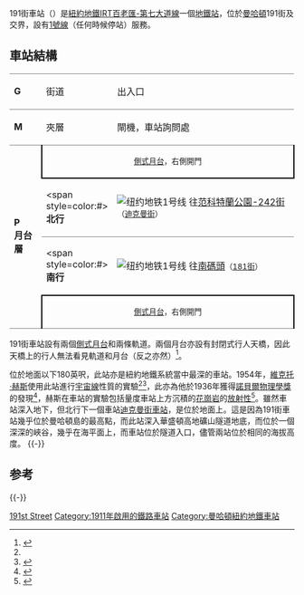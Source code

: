 {{Infobox NYCS
| name = 191街<br />{{lang|en|191st Street}}
| bg_color = #E20F00
| image = WTM3 The Fixers F-30.jpg
| image_caption = 
| address = 紐約州紐約市曼哈頓區西191街及聖尼古拉斯大道
| borough = [[曼哈頓|曼哈頓]]
| locale = [[華盛頓高地|華盛頓高地]]
| coordinates = {{coord|40.855|N|73.929|W|display=inline,title|source:nlwiki}}
| division = IRT
| line = [[IRT百老匯-第七大道線|IRT百老匯-第七大道線]]
| service = Broadway-Seventh north
| connection = {{bus icon}} '''[[MTA區域巴士營運|NYCT巴士]]'''：M3、M101
| structure = 地下
| depth = {{convert|180|ft|m}}
| platforms = 2個[[側式月台|側式月台]]
| tracks = 2條
| accessible = mezzanine
| code = 300
| open_date = {{start date and age|1911|1|14}}<ref name="nyt19110122">[[New_York_Times|New York Times]], [http://select.nytimes.com/gst/abstract.html?res=FA0616FF355A15738DDDAB0A94D9405B818DF1D3 untitled] {{Wayback|url=http://select.nytimes.com/gst/abstract.html?res=FA0616FF355A15738DDDAB0A94D9405B818DF1D3 |date=20120925012204 }}, January 22, 1911, page X11</ref>
| wifi = yes
| passengers = 2,730,419<ref name="2016-rider">{{NYCS const|riderref}}</ref>
| pass_year = 2016
| pass_percent = 0.6
| rank = 187
| next_north = {{NYCS next | station=迪克曼街 | line=IRT百老匯-第七大道線 | service=Broadway-Seventh north}}
| next_south = {{NYCS next | station=181街 | line=IRT百老匯-第七大道線 | service=Broadway-Seventh north}}
| legend = {{NYCS infobox legend|alltimes}}
}}

191街車站（{{lang-en|191st Street station}}）是[[紐約地鐵|紐約地鐵]][[IRT百老匯-第七大道線|IRT百老匯-第七大道線]]一個[[地鐵站|地鐵站]]，位於[[曼哈頓|曼哈頓]]191街及{{link-en|聖尼古拉斯大道 (曼哈頓)|St. Nicholas Avenue (Manhattan)|聖尼古拉斯大道}}交界，設有[[紐約地鐵1號線|1號線]]（任何時候停站）服務。

== 車站結構 ==
{{Stack|float=right|
{{Routemap
|title=軌道配置圖
|title-bg=#{{NYCS color|1}}
|style=float:right;margin-left:10px;margin-top:10px;
|legend =track
|map=
utSTR!~MFADEg\utSTR!~MFADEg ~~ ~~ ~~往[[迪克曼街車站_(IRT百老匯-第七大道線)|迪克曼街]]
utSTRf\utSTRg
utSTR+BSr\utSTR+BSl
utSTR+BSr\utSTR+BSl
utSTR+BSr\utSTR+BSl
utSTR+BSr\utSTR+BSl
utSTRf\utSTRg
utSTR!~MFADEf\utSTR!~MFADEf ~~ ~~ ~~往[[181街車站_(IRT百老匯-第七大道線)|181街]]
}}
}}
{|cellspacing=0 cellpadding=3
|style="border-top:solid 1px gray;" valign=top width=50|'''G'''
|style="border-top:solid 1px gray;" width=100 valign=top|街道
|style="border-top:solid 1px gray;" width=400 valign=top|出入口<br>{{NYCS Platform Layout access}}
|-
|style="border-top:solid 1px gray;" valign=top width=50|'''M'''
|style="border-top:solid 1px gray;" width=100 valign=top|夾層
|style="border-top:solid 1px gray;" width=400 valign=top|閘機，車站詢問處
|-
|style="border-top:solid 1px gray;border-bottom:solid 1px gray;" rowspan=5 valign=top|'''P<br>月台層'''
|style="border-top:solid 1px gray;border-right:solid 2px black;border-left:solid 2px black;border-bottom:solid 2px black;" colspan=2 align=center|<small>[[側式月台|側式月台]]，右側開門</small>
|-
|<span style=color:#{{NYCS color|red}}>'''北行'''</span>
|{{arrow|L}} [[File:NYCS-bull-trans-1.svg|纽约地铁1号线]] 往[[范科特蘭公園-242街車站|范科特蘭公園-242街]]<small>（[[迪克曼街車站_(IRT百老匯-第七大道線)|迪克曼街]]）</small>
|-
|style="border-top:solid 1px gray;"|<span style=color:#{{NYCS color|red}}>'''南行'''</span>
|style="border-top:solid 1px gray;"|{{arrow|R}} [[File:NYCS-bull-trans-1.svg|纽约地铁1号线]] 往[[南碼頭-白廳街車站|南碼頭]]<small>（[[181街車站_(IRT百老匯-第七大道線)|181街]]）</small>
|-
|style="border-top:solid 2px black;border-right:solid 2px black;border-left:solid 2px black;border-bottom:solid 1px gray;" colspan=2 align=center|<small>[[側式月台|側式月台]]，右側開門</small>
|}
191街車站設有兩個[[側式月台|側式月台]]和兩條軌道。兩個月台亦設有封閉式行人天橋，因此天橋上的行人無法看見軌道和月台（反之亦然）<ref name="nycsubway.org">{{cite web|url=http://www.nycsubway.org/wiki/IRT_West_Side_Line#191st_Street|title=IRT West Side Line: 191st Street|last=Pirmann|first=David|last2=Darlington|first2=Peggy|website=www.nycsubway.org|accessdate=2016-07-16|archive-date=2017-01-06|archive-url=https://web.archive.org/web/20170106212734/http://www.nycsubway.org/wiki/IRT_West_Side_Line#191st_Street|dead-url=no}}</ref>。

位於地面以下180英呎，此站亦是紐約地鐵系統當中最深的車站。1954年，[[維克托·赫斯|維克托·赫斯]]使用此站進行[[宇宙線|宇宙線]]性質的實驗<ref name="nycsubway.org" /><ref>{{cite news |url=http://articles.nydailynews.com/1996-06-02/news/17991238_1_cosmic-rays-subway-station-deer/2 |work=New York Daily News |date=June 2, 1996 |title=Cosmic Rays at 191st St |deadurl=yes |archiveurl=https://web.archive.org/web/20120527151822/http://articles.nydailynews.com/1996-06-02/news/17991238_1_cosmic-rays-subway-station-deer/2 |archivedate=2012-05-27 |accessdate=2016-12-20 }}</ref>，此亦為他於1936年獲得[[諾貝爾物理學獎|諾貝爾物理學獎]]的發現<ref>{{Cite news|url=http://www.nytimes.com/2012/08/07/science/space/when-victor-hess-discovered-cosmic-rays-in-a-hydrogen-balloon.html|title=When Victor Hess Discovered Cosmic Rays in a Hydrogen Balloon|last=Breisky|first=Bill|date=2012-08-07|newspaper=The New York Times|issn=0362-4331|access-date=2016-07-31|archive-date=2021-01-03|archive-url=https://web.archive.org/web/20210103231354/https://www.nytimes.com/2012/08/07/science/space/when-victor-hess-discovered-cosmic-rays-in-a-hydrogen-balloon.html|dead-url=no}}</ref>，赫斯在車站的實驗包括量度車站上方沉積的[[花崗岩|花崗岩]]的[[放射性|放射性]]<ref>{{Cite web|url=https://www.aps.org/publications/apsnews/201004/physicshistory.cfm|title=This Month in Physics History|last=|first=|date=April 2010|website=www.aps.org|publisher=American Physical Society|access-date=2016-07-31|archive-date=2020-10-01|archive-url=https://web.archive.org/web/20201001230828/https://www.aps.org/publications/apsnews/201004/physicshistory.cfm|dead-url=no}}</ref>。雖然車站深入地下，但北行下一個車站[[迪克曼街車站_(IRT百老匯-第七大道線)|迪克曼街車站]]，是位於地面上。這是因為191街車站幾乎位於曼哈頓島的最高點，而此站深入華盛頓高地礦山隧道地底，而{{link-en|迪克曼街|Dyckman Street}}位於一個深深的峽谷，幾乎在海平面上，而車站位於隧道入口，儘管兩站位於相同的海拔高度。
{{-}}

==参考==
{{reflist}}
{{-}}
{{纽约地铁1号线}}

[[Category:IRT百老匯-第七大道線車站|191st Street]]
[[Category:1911年啟用的鐵路車站|Category:1911年啟用的鐵路車站]]
[[Category:曼哈頓紐約地鐵車站|Category:曼哈頓紐約地鐵車站]]